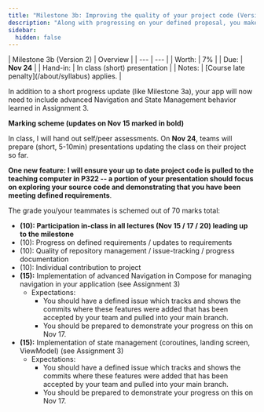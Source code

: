 ```yaml
---
title: "Milestone 3b: Improving the quality of your project code (Version 2)"
description: "Along with progressing on your defined proposal, you make use of the knowledge gained in Assignment 3 to improve the quality of your application's Navigation and State management"
sidebar:
  hidden: false
---
```


<div class="first-col-header">
| Milestone 3b (Version 2) | Overview |
| --- | --- |
| Worth: | 7% |
| Due: | <strong>Nov 24</strong> |
| Hand-in: | In class (short) presentation |
| Notes: | [Course late penalty](/about/syllabus) applies. |
</div>

In addition to a short progress update (like Milestone 3a), your app will now need to include advanced Navigation and State Management behavior learned in Assignment 3.

**Marking scheme (updates on Nov 15 marked in bold)**

In class, I will hand out self/peer assessments. On **Nov 24**, teams will prepare (short, 5-10min) presentations updating the class on their project so far.

**One new feature: I will ensure your up to date project code is pulled to the teaching computer in P322 -- a portion of your presentation should focus on exploring your source code and demonstrating that you have been meeting defined requirements**.

The grade you/your teammates is schemed out of 70 marks total:

- **(10): Participation in-class in all lectures (Nov 15 / 17 / 20) leading up to the milestone**
- (10): Progress on defined requirements / updates to requirements
- (10): Quality of repository management / issue-tracking / progress documentation
- (10): Individual contribution to project
- **(15):** Implementation of advanced Navigation in Compose for managing navigation in your application (see Assignment 3)
  - Expectations:
    - You should have a defined issue which tracks and shows the commits where these features were added that has been accepted by your team and pulled into your main branch.
    - You should be prepared to demonstrate your progress on this on Nov 17.
- **(15):** Implementation of state management (coroutines, landing screen, ViewModel) (see Assignment 3)
  - Expectations:
    - You should have a defined issue which tracks and shows the commits where these features were added that has been accepted by your team and pulled into your main branch.
    - You should be prepared to demonstrate your progress on this on Nov 17.
